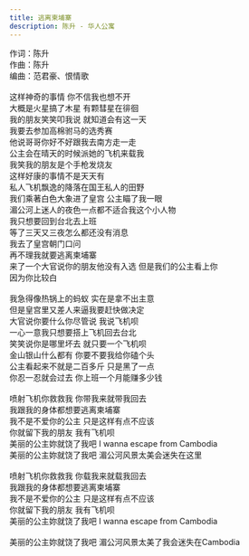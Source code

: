 ```yaml
---
title: 逃离柬埔寨
description: 陈升 - 华人公寓
---
```


作词：陈升<br />作曲：陈升<br />编曲：范君豪、恨情歌<br /><br />这样神奇的事情 你不信我也想不开<br />大概是火星搞了木星 有颗彗星在徘徊<br />我的朋友笑笑叩我说 就知道会有这一天<br />我要去参加高棉驸马的选秀赛<br />他说哥哥你好不好跟我去南方走一走<br />公主会在晴天的时候派她的飞机来载我<br />我笑我的朋友是个手枪发烧友<br />这样好康的事情不是天天有<br />私人飞机飘逸的降落在国王私人的田野<br />我们乘著白色大象进了皇宫 公主瞄了我一眼<br />湄公河上迷人的夜色一点都不适合我这个小人物<br />我只想要回到台北去上班<br />等了三天又三夜怎么都还没有消息<br />我去了皇宫朝门口问<br />再不理我就要逃离柬埔寨<br />来了一个大官说你的朋友他没有入选 但是我们的公主看上你<br />因为你比较白<br /><br />我急得像热锅上的蚂蚁 实在是拿不出主意<br />但是皇宫里又差人来逼我要赶快做决定<br />大官说你要什么你尽管说 我说飞机呗<br />一心一意我只想要搭上飞机回去台北<br />笑笑说你是哪里坏去 就只要一个飞机呗<br />金山银山什么都有 你要不要我给你磕个头<br />公主看起来不就是二百多斤 只是黑了一点<br />你忍一忍就会过去 你上班一个月能赚多少钱<br /><br />喷射飞机你救救我 你带我来就带我回去<br />我跟我的身体都想要逃离柬埔寨<br />我不是不爱你的公主 只是这样有点不应该<br />你就留下我的朋友 我有飞机呗<br />美丽的公主妳就饶了我吧 I wanna escape from Cambodia<br />美丽的公主妳就饶了我吧 湄公河风景太美会迷失在这里<br /><br />喷射飞机你救救我 你载我来就载我回去<br />我跟我的身体都想要逃离柬埔寨<br />我不是不爱你的公主 只是这样有点不应该<br />你就留下我的朋友 我有飞机呗<br />美丽的公主妳就饶了我吧 I wanna escape from Cambodia<br /><br />美丽的公主妳就饶了我吧 湄公河风景太美了我会迷失在Cambodia